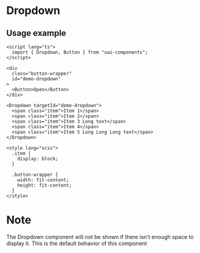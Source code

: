 
<Meta of={DropdownStories} />

# Dropdown

<ArgTypes of={Dropdown} />

## Usage example

```tsx
<script lang="ts">
  import { Dropdown, Button } from "uai-components";
</script>

<div
  class="button-wrapper"
  id="demo-dropdown"
>
  <Button>Open</Button>
</div>

<Dropdown targetId="demo-dropdown">
  <span class="item">Item 1</span>
  <span class="item">Item 2</span>
  <span class="item">Item 3 Long text</span>
  <span class="item">Item 4</span>
  <span class="item">Item 5 Long Long Long text</span>
</Dropdown>

<style lang="scss">
  .item {
    display: block;
  }

  .button-wrapper {
    width: fit-content;
    height: fit-content;
  }
</style>
```

# Note

The Dropdown component will not be shown if there isn't enough space to display it. This is the
default behavior of this component
